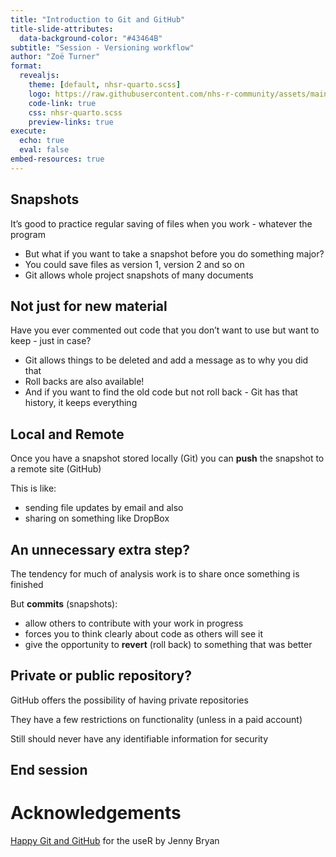 ```yaml
---
title: "Introduction to Git and GitHub"
title-slide-attributes: 
  data-background-color: "#43464B"
subtitle: "Session - Versioning workflow"
author: "Zoë Turner"
format:
  revealjs:
    theme: [default, nhsr-quarto.scss]
    logo: https://raw.githubusercontent.com/nhs-r-community/assets/main/logo/nhsr-logo.svg
    code-link: true
    css: nhsr-quarto.scss
    preview-links: true
execute: 
  echo: true
  eval: false
embed-resources: true  
---
```


## Snapshots

It's good to practice regular saving of files when you work - whatever the program

:::incremental
- But what if you want to take a snapshot before you do something major?
- You could save files as version 1, version 2 and so on 
- Git allows whole project snapshots of many documents
:::

## Not just for new material

Have you ever commented out code that you don't want to use but want to keep - just in case?

:::incremental
- Git allows things to be deleted and add a message as to why you did that
- Roll backs are also available!
- And if you want to find the old code but not roll back - Git has that history, it keeps everything
:::

## Local and Remote

Once you have a snapshot stored locally (Git) you can **push** the snapshot to a remote site (GitHub) 

This is like:

::: incremental
- sending file updates by email and also
- sharing on something like DropBox
:::

## An unnecessary extra step?

The tendency for much of analysis work is to share once something is finished

But **commits** (snapshots):

::: incremental
- allow others to contribute with your work in progress
- forces you to think clearly about code as others will see it
- give the opportunity to **revert** (roll back) to something that was better
:::

## Private or public repository?

GitHub offers the possibility of having private repositories

::: {.fragment .fade-in}
They have a few restrictions on functionality (unless in a paid account)
:::
::: {.fragment .fade-in}
Still should never have any identifiable information for security 
:::
## End session

# Acknowledgements

[Happy Git and GitHub](https://happygitwithr.com/) for the useR by Jenny Bryan
